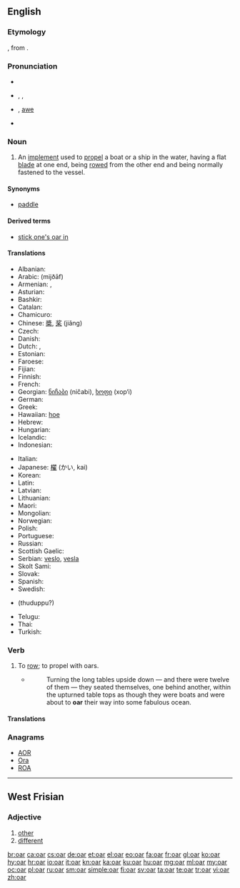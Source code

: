==English==
{{wikipedia}}

===Etymology===
{{etyl|ang}} {{term|ar|ār|lang=ang}}, from {{etyl|non}} {{term|ár|lang=non}}.

===Pronunciation===
* {{audio|en-us-oar.ogg|Audio (US)}}
* {{enPR|ôr}}, {{IPA|/oʊr/|/ɔː(r)/}}, {{X-SAMPA|/O:(r)/}}
* {{homophones|lang=en|or|ore|o'er|aw}} {{qualifier|in [[non-rhotic]] accents}}, [[awe]] {{qualifier|in [[non-rhotic]] accents}}
* {{rhymes|ɔː(r)}}

===Noun===
{{en-noun}}

# An [[implement]] used to [[propel]] a boat or a ship in the water, having a flat [[blade]] at one end, being [[row|rowed]] from the other end and being normally fastened to the vessel.

====Synonyms====
* {{sense|implement used to propel a boat}} [[paddle]]

====Derived terms====
* [[stick one's oar in]]

====Translations====
{{trans-top|implement used to row a boat}}
* Albanian: {{t-|sq|rrem}}
* Arabic: {{Arab|[[مجذاف]]}} (mijðāf) {{m}}
* Armenian: {{t-|hy|թիակ|tr=t'iak}}, {{t-|hy|թի|tr=t’i}}
* Asturian: {{t-|ast|remo|m}}
* Bashkir: {{tø|ba|ишкәк|tr=iškäk}}
* Catalan: {{t+|ca|rem|m}}
* Chamicuro: {{tø|ccc|kolo'sheta}}
* Chinese: [[槳]], [[桨]] (jiǎng)
* Czech: {{t-|cs|veslo|n}}
* Danish: {{t+|da|åre|c}}
* Dutch: {{t+|nl|riem}},  {{t-|nl|roeiriem}}
* Estonian: {{t+|et|aer}}
* Faroese: {{t-|fo|ár|f}}
* Fijian: {{t-|fj|voce}}
* Finnish: {{t+|fi|airo}}
* French: {{t+|fr|rame}}
* Georgian: [[ნიჩაბი]] (ničabi), [[ხოფი]] (xop‘i)
* German: {{t+|de|Ruder|n}}
* Greek: {{t+|el|κουπί|n|tr=koupí}}
* Hawaiian: [[hoe]]
* Hebrew: {{t+|he|משוט|m|tr=mashot}}
* Hungarian: {{t+|hu|evező}}
* Icelandic: {{t+|is|ár|f}}
* Indonesian: {{t+|id|dayung}}
{{trans-mid}}
* Italian: {{t-|it|remo|m}}
* Japanese: [[櫂]] (かい, kai)
* Korean: {{t+|ko|노|tr=no}}
* Latin: {{t-|la|remus|alt=rēmus}}
* Latvian: {{t-|lv|airis}}
* Lithuanian: {{t-|lt|irklas}}
* Maori: {{t-|mi|hoe}}
* Mongolian: {{t-|mn|сэлүүр|tr=selüür|sc=Cyrl}}
* Norwegian: {{t+|no|åre|c}}
* Polish: {{t+|pl|wiosło}}
* Portuguese: {{t+|pt|remo|m}}
* Russian: {{t+|ru|весло|n|tr=vesló}}
* Scottish Gaelic: {{t-|gd|ràmh|m}}
* Serbian: [[veslo]], [[vesla]] {{p}}
* Skolt Sami: {{tø|sms|äirr}}
* Slovak: {{t+|sk|veslo|n}}
* Spanish: {{t+|es|remo|m}}
* Swedish: {{t+|sv|åra|c}}
* {{trreq|ta}} (thuduppu?)
* Telugu: {{t+|te|తెడ్డు|tr=teḍḍu}}
* Thai: {{t+|th|กรรเชียง|tr=gron-chiang}}
* Turkish: {{t+|tr|kürek}}
{{trans-bottom}}

===Verb===
{{en-verb}}

# To [[row]]; to propel with oars.
#* {{RQ:Peake Gormenghast}}
#*: Turning the long tables upside down — and there were twelve of them — they seated themselves, one behind another, within the upturned table tops as though they were boats and were about to '''oar''' their way into some fabulous ocean.

====Translations====
{{trans-see|to row|[[row]]}}

===Anagrams===
* [[AOR#English|AOR]]
* [[Ora#English|Ora]]
* [[ROA#English|ROA]]

----

==West Frisian==

===Adjective===
{{head|fy|adjective}}

# [[other]]
# [[different]]

[[br:oar]]
[[ca:oar]]
[[cs:oar]]
[[de:oar]]
[[et:oar]]
[[el:oar]]
[[eo:oar]]
[[fa:oar]]
[[fr:oar]]
[[gl:oar]]
[[ko:oar]]
[[hy:oar]]
[[hr:oar]]
[[io:oar]]
[[it:oar]]
[[kn:oar]]
[[ka:oar]]
[[ku:oar]]
[[hu:oar]]
[[mg:oar]]
[[ml:oar]]
[[my:oar]]
[[oc:oar]]
[[pl:oar]]
[[ru:oar]]
[[sm:oar]]
[[simple:oar]]
[[fi:oar]]
[[sv:oar]]
[[ta:oar]]
[[te:oar]]
[[tr:oar]]
[[vi:oar]]
[[zh:oar]]